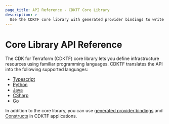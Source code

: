 ```yaml
---
page_title: API Reference - CDKTF Core Library
description: >-
  Use the CDKTF core library with generated provider bindings to write your CDKTF program. It is available in TypeScript, Python, Java, CSharp, and Go.
---
```


# Core Library API Reference

The CDK for Terraform (CDKTF) core library lets you define infrastructure resources using familiar programming languages. CDKTF translates the API into the following supported languages:

- [Typescript](/terraform/cdktf/api-reference/typescript)
- [Python](/terraform/cdktf/api-reference/python)
- [Java](/terraform/cdktf/api-reference/java)
- [CSharp](/terraform/cdktf/api-reference/csharp)
- [Go](/terraform/cdktf/api-reference/go)

In addition to the core library, you can use [generated provider bindings](/terraform/cdktf/concepts/providers) and [Constructs](https://constructs.dev/search?q=&cdk=cdktf&offset=0) in CDKTF applications.
